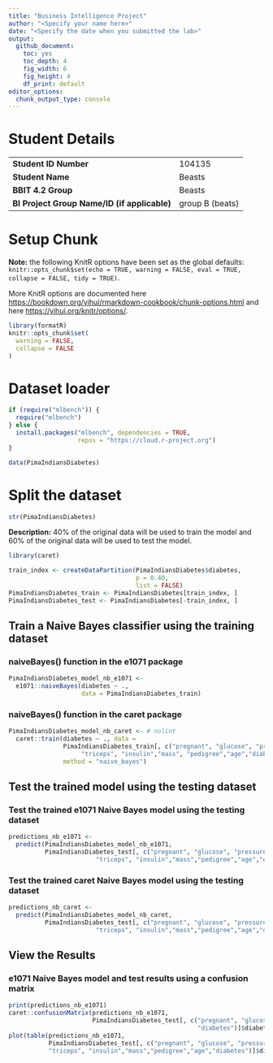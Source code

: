```yaml
---
title: "Business Intelligence Project"
author: "<Specify your name here>"
date: "<Specify the date when you submitted the lab>"
output:
  github_document: 
    toc: yes
    toc_depth: 4
    fig_width: 6
    fig_height: 4
    df_print: default
editor_options:
  chunk_output_type: console
---
```


# Student Details

|                                              |     |
|----------------------------------------------|-----|
| **Student ID Number**                        | 104135 |
| **Student Name**                             | Beasts |
| **BBIT 4.2 Group**                           | Beasts |
| **BI Project Group Name/ID (if applicable)** | group B (beats) |

# Setup Chunk

**Note:** the following KnitR options have been set as the global defaults: <BR> `knitr::opts_chunk$set(echo = TRUE, warning = FALSE, eval = TRUE, collapse = FALSE, tidy = TRUE)`.

More KnitR options are documented here <https://bookdown.org/yihui/rmarkdown-cookbook/chunk-options.html> and here <https://yihui.org/knitr/options/>.

```r
library(formatR)
knitr::opts_chunk$set(
  warning = FALSE,
  collapse = FALSE
)
```

# Dataset loader

```r
if (require("mlbench")) {
  require("mlbench")
} else {
  install.packages("mlbench", dependencies = TRUE,
                   repos = "https://cloud.r-project.org")
}

data(PimaIndiansDiabetes)
```

# Split the dataset

```r
str(PimaIndiansDiabetes)
```

**Description:** 40% of the original data will be used to train the model and 60% of the original data will be used to test the model.

```r
library(caret)

train_index <- createDataPartition(PimaIndiansDiabetes$diabetes,
                                   p = 0.40,
                                   list = FALSE)
PimaIndiansDiabetes_train <- PimaIndiansDiabetes[train_index, ]
PimaIndiansDiabetes_test <- PimaIndiansDiabetes[-train_index, ]
```

## Train a Naive Bayes classifier using the training dataset

### naiveBayes() function in the e1071 package

```r
PimaIndiansDiabetes_model_nb_e1071 <-
  e1071::naiveBayes(diabetes ~ .,
                    data = PimaIndiansDiabetes_train)
```

### naiveBayes() function in the caret package

```r
PimaIndiansDiabetes_model_nb_caret <- # nolint
  caret::train(diabetes ~ ., data =
               PimaIndiansDiabetes_train[, c("pregnant", "glucose", "pressure",
                    "triceps", "insulin","mass", "pedigree","age","diabetes")],
               method = "naive_bayes")
```

## Test the trained model using the testing dataset

### Test the trained e1071 Naive Bayes model using the testing dataset

```r
predictions_nb_e1071 <-
  predict(PimaIndiansDiabetes_model_nb_e1071,
          PimaIndiansDiabetes_test[, c("pregnant", "glucose", "pressure",
                        "triceps", "insulin","mass","pedigree","age","diabetes")])
```

### Test the trained caret Naive Bayes model using the testing dataset

```r
predictions_nb_caret <-
  predict(PimaIndiansDiabetes_model_nb_caret,
          PimaIndiansDiabetes_test[, c("pregnant", "glucose", "pressure",
                        "triceps", "insulin","mass","pedigree","age","diabetes")])
```

## View the Results

### e1071 Naive Bayes model and test results using a confusion matrix

```r
print(predictions_nb_e1071)
caret::confusionMatrix(predictions_nb_e1071,
                       PimaIndiansDiabetes_test[, c("pregnant", "glucose",                               "pressure","triceps", "insulin","mass","pedigree","age",
                                                    "diabetes")]$diabetes)
plot(table(predictions_nb_e1071,
           PimaIndiansDiabetes_test[, c("pregnant", "glucose", "pressure",
           "triceps", "insulin","mass","pedigree","age","diabetes")]$diabetes))
```
